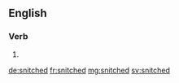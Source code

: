 ==English==

===Verb===
{{head|en}}

# {{en-past of|snitch}}

[[de:snitched]]
[[fr:snitched]]
[[mg:snitched]]
[[sv:snitched]]